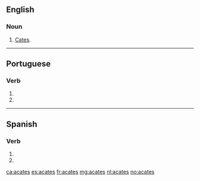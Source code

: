 ==English==

===Noun===
{{en-plural noun}}

# {{context|obsolete|lang=en}} [[cates|Cates]].

----

==Portuguese==

===Verb===
{{pt-verb-form}}

# {{inflection of|acatar||2|s|pres|subj|lang=pt}}
# {{inflection of|acatar||2|s|negative|impr|lang=pt}}

----

==Spanish==

===Verb===
{{es-verb-form}}

# {{es-verb form of|ending=ar|mood=imperative|sense=negative|pers=2|formal=no|number=singular|acatar}}
# {{es-verb form of|ending=ar|mood=subjunctive|tense=present|pers=2|formal=no|number=singular|acatar}}

[[ca:acates]]
[[es:acates]]
[[fr:acates]]
[[mg:acates]]
[[nl:acates]]
[[no:acates]]